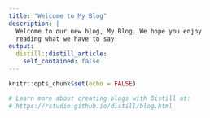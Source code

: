 ```yaml
---
title: "Welcome to My Blog"
description: |
  Welcome to our new blog, My Blog. We hope you enjoy 
  reading what we have to say!
output:
  distill::distill_article:
    self_contained: false
---
```


```r
knitr::opts_chunk$set(echo = FALSE)

# Learn more about creating blogs with Distill at:
# https://rstudio.github.io/distill/blog.html

```



